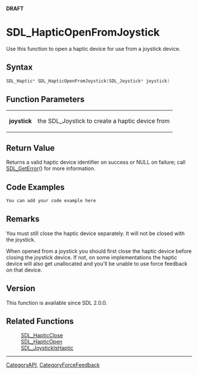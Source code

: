 <span color="red">'''DRAFT'''</span>

= SDL_HapticOpenFromJoystick =
Use this function to open a haptic device for use from a joystick device.


== Syntax ==
<syntaxhighlight lang='c++'>
SDL_Haptic* SDL_HapticOpenFromJoystick(SDL_Joystick* joystick)
</syntaxhighlight>

== Function Parameters ==
{|
|'''joystick'''
|the SDL_Joystick to create a haptic device from
|}

== Return Value ==
Returns a valid haptic device identifier on success or NULL on failure; call [[SDL_GetError]]() for more information.

== Code Examples ==
<syntaxhighlight lang='c++'>
You can add your code example here
</syntaxhighlight>

== Remarks ==
You must still close the haptic device separately. It will not be closed with the joystick.

When opened from a joystick you should first close the haptic device before closing the joystick device. If not, on some implementations the haptic device will also get unallocated and you'll be unable to use force feedback on that device.

== Version ==
This function is available since SDL 2.0.0.

== Related Functions ==
:[[SDL_HapticClose]]
:[[SDL_HapticOpen]]
:[[SDL_JoystickIsHaptic]]

----
[[CategoryAPI]], [[CategoryForceFeedback]]
